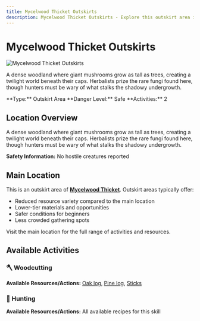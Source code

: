 ```yaml
---
title: Mycelwood Thicket Outskirts
description: Mycelwood Thicket Outskirts - Explore this outskirt area in Stepcraft
---
```


# Mycelwood Thicket Outskirts

<div className="flex items-start gap-6 mb-8">
  <div className="flex-shrink-0">
    <img src="/assets/locations/mycelwood_thicket.png" alt="Mycelwood Thicket Outskirts" className="w-32 h-32 border rounded-lg object-cover" />
  </div>
  <div className="flex-1">
    <div className="space-y-3">
      <p className="text-lg text-muted-foreground">A dense woodland where giant mushrooms grow as tall as trees, creating a twilight world beneath their caps. Herbalists prize the rare fungi found here, though hunters must be wary of what stalks the shadowy undergrowth.</p>
      <div className="flex flex-wrap gap-4 text-sm">
        <span className="px-3 py-1 bg-blue-100 dark:bg-blue-900 rounded-md">
          **Type:** Outskirt Area
        </span>
        <span className="px-3 py-1 bg-green-100 dark:bg-green-900 rounded-md">
          **Danger Level:** Safe
        </span>
        <span className="px-3 py-1 bg-purple-100 dark:bg-purple-900 rounded-md">
          **Activities:** 2
        </span>
      </div>
    </div>
  </div>
</div>

## Location Overview

A dense woodland where giant mushrooms grow as tall as trees, creating a twilight world beneath their caps. Herbalists prize the rare fungi found here, though hunters must be wary of what stalks the shadowy undergrowth.

**Safety Information:** No hostile creatures reported


## Main Location

This is an outskirt area of **[Mycelwood Thicket](/docs/map/individual/mycelwood_thicket)**. Outskirt areas typically offer:
- Reduced resource variety compared to the main location
- Lower-tier materials and opportunities
- Safer conditions for beginners
- Less crowded gathering spots

Visit the main location for the full range of activities and resources.


## Available Activities


### 🪓 Woodcutting

**Available Resources/Actions:** [Oak log](/docs/resources/individual/oak_log), [Pine log](/docs/resources/individual/pine_log), [Sticks](/docs/resources/individual/sticks)



### 🏹 Hunting

**Available Resources/Actions:** All available recipes for this skill

